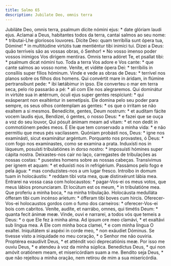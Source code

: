 ```yaml
---
title: Salmo 65
description: Jubilate Deo, omnis terra
---
```


<div class="grid grid-cols-2 gap-5">
  <span class="text-justify">
    Jubiláte Deo, omnis terra, psalmum dícite nómini ejus: * date glóriam laudi
    ejus.
  </span>
  <span class="text-justify">
    Aclamai a Deus, habitantes todos da terra, cantai salmos ao seu nome: *
    tributai-Lhe gloriosos louvores.
  </span>
  <span class="text-justify">
    Dícite Deo: quam terribília sunt ópera tua, Dómine! * in multitúdine
    virtútis tuæ mentiéntur tibi inimíci tui.
  </span>
  <span class="text-justify">
    Dizei a Deus: quão terríveis são as vossas obras, ó Senhor! * No vosso
    imenso poder vossos inimigos Vos dirigem mentiras.
  </span>
  <span class="text-justify">
    Omnis terra adóret Te, et psallat tibi: * psalmum dicat nómini tuo.
  </span>
  <span class="text-justify">
    Toda a terra Vos adore e Vos cante: * que cante salmos ao vosso nome.
  </span>
  <span class="text-justify">
    Veníte, et vidéte ópera Dei: * terríbilis in consíliis super fílios hóminum.
  </span>
  <span class="text-justify">
    Vinde e vede as obras de Deus: * terrível nos planos sobre os filhos dos
    homens.
  </span>
  <span class="text-justify">
    Qui convértit mare in áridam, in flúmine pertransíbunt pede: * ibi lætábimur
    in ipso.
  </span>
  <span class="text-justify">
    Ele converteu o mar em terra seca, pelo rio passarão a pé: * ali com Ele nos
    alegraremos.
  </span>
  <span class="text-justify">
    Qui dominátur in virtúte sua in ætérnum, óculi ejus super gentes respíciunt:
    * qui exásperant non exalténtur in semetípsis.
  </span>
  <span class="text-justify">
    Ele domina pelo seu poder para sempre, os seus olhos contemplam as gentes: *
    os que o irritam se não exaltem a si mesmos.
  </span>
  <span class="text-justify">
    Benedícite, gentes, Deum nostrum: * et audítam fácite vocem laudis ejus,
  </span>
  <span class="text-justify">
    Bendizei, ó gentes, o nosso Deus: * e fazei que se ouça a voz do seu louvor,
  </span>
  <span class="text-justify">
    Qui pósuit ánimam meam ad vitam: * et non dedit in commotiónem pedes meos.
  </span>
  <span class="text-justify">
    É Ele que tem conservado a minha vida: * e não permitiu que meus pés
    vacilassem.
  </span>
  <span class="text-justify">
    Quóniam probásti nos, Deus: * igne nos examinásti, sicut examinátur
    argéntum.
  </span>
  <span class="text-justify">
    Porquanto nos provastes, ó Deus: * com fogo nos examinastes, como se examina
    a prata.
  </span>
  <span class="text-justify">
    Induxísti nos in láqueum, posuísti tribulatiónes in dorso nostro: *
    imposuísti hómines super cápita nostra.
  </span>
  <span class="text-justify">
    Deixastes-nos cair no laço, carregastes de tribulações as nossas costas: *
    pusestes homens sobre as nossas cabeças.
  </span>
  <span class="text-justify">
    Transívimus per ignem et aquam: * et eduxísti nos in refrigérium.
  </span>
  <span class="text-justify">
    Passámos pelo fogo e pela água: * mas conduzistes-nos a um lugar fresco.
  </span>
  <span class="text-justify">
    Introíbo in domum tuam in holocáustis: * reddam tibi vota mea, quæ
    distinxérunt lábia mea.
  </span>
  <span class="text-justify">
    Entrarei na vossa casa com holocaustos: * pagar-Vos-ei os meus votos, que
    meus lábios pronunciaram.
  </span>
  <span class="text-justify">
    Et locútum est os meum, * in tribulatióne mea.
  </span>
  <span class="text-justify">
    Que proferiu a minha boca, * na minha tribulação.
  </span>
  <span class="text-justify">
    Holocáusta medulláta ófferam tibi cum incénso aríetum: * ófferam tibi boves
    cum hircis.
  </span>
  <span class="text-justify">
    Oferecer-Vos-ei holocaustos gordos com o fumo dos carneiros: *
    oferecer-Vos-ei bois com cabritos.
  </span>
  <span class="text-justify">
    Veníte, audíte, et narrábo, omnes, qui timétis Deum: * quanta fecit ánimæ
    meæ.
  </span>
  <span class="text-justify">
    Vinde, ouvi e narrarei, a todos vós que temeis a Deus: * o que Ele fez à
    minha alma.
  </span>
  <span class="text-justify">
    Ad ipsum ore meo clamávi, * et exaltávi sub lingua mea.
  </span>
  <span class="text-justify">
    A Ele com minha boca clamei, * e com minha língua O exaltei.
  </span>
  <span class="text-justify">
    Iniquitátem si aspéxi in corde meo, * non exáudiet Dóminus.
  </span>
  <span class="text-justify">
    Se tivesse visto a iniquidade no meu coração, * o Senhor me não ouviria.
  </span>
  <span class="text-justify">
    Proptérea exaudívit Deus, * et atténdit voci deprecatiónis meæ.
  </span>
  <span class="text-justify">
    Por isso me ouviu Deus, * e atendeu à voz da minha súplica.
  </span>
  <span class="text-justify">
    Benedíctus Deus, * qui non amóvit oratiónem meam, et misericórdiam suam a
    me.
  </span>
  <span class="text-justify">
    Bendito seja Deus, * que não rejeitou a minha oração, nem retirou de mim a
    sua misericórdia.
  </span>
</div>

